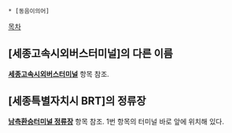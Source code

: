  * [동음이의어]
[[목차]]
== [세종고속시외버스터미널]의 다른 이름 ==
'''[[세종고속시외버스터미널]]''' 항목 참조.

== [세종특별자치시 BRT]의 정류장 ==
'''[[남측환승터미널 정류장]]''' 항목 참조. 1번 항목의 터미널 바로 앞에 위치해 있다.
